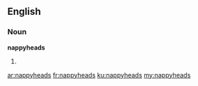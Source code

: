 ==English==

===Noun===
'''nappyheads'''

# {{plural of|[[nappyhead]]}}

[[ar:nappyheads]]
[[fr:nappyheads]]
[[ku:nappyheads]]
[[my:nappyheads]]